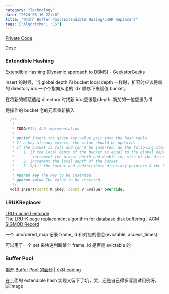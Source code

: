 ```yaml
---
category: "Technology"
date: "2024-05-16 22:40"
title: "实现个 Buffer Pool(Extendible Hasing/LRUK Replacer)"
tags: ["Algorithm", "CS"]
---
```


[Private Code](https://github.com/cs-learning-every-day/cmu15-445-fa22/blob/main/src/buffer/buffer_pool_manager_instance.cpp)

[Desc](https://15445.courses.cs.cmu.edu/fall2022/project1/)

### Extendible Hashing

[Extendible Hashing (Dynamic approach to DBMS) - GeeksforGeeks](https://www.geeksforgeeks.org/extendible-hashing-dynamic-approach-to-dbms/)

Insert 的时候，当 global depth 和 bucket local depth 一样时，扩容时应该将新的 directory idx 一个个指向从老的 idx 顺序下来赋值 bucket。

在将新的桶赋值给 directory 时找新 idx 应该是(depth: 新加的一位应该为 1)

将操作的 bucket 老的元素重新插入

```c++
  /**
   *
   * TODO(P1): Add implementation
   *
   * @brief Insert the given key-value pair into the hash table.
   * If a key already exists, the value should be updated.
   * If the bucket is full and can't be inserted, do the following steps before retrying:
   *    1. If the local depth of the bucket is equal to the global depth,
   *        increment the global depth and double the size of the directory.
   *    2. Increment the local depth of the bucket.
   *    3. Split the bucket and redistribute directory pointers & the kv pairs in the bucket.
   *
   * @param key The key to be inserted.
   * @param value The value to be inserted.
   */
  void Insert(const K &key, const V &value) override;
```

### LRUKReplacer

[LRU-cache Leetcode](https://leetcode.cn/problems/lru-cache/)  
[The LRU-K page replacement algorithm for database disk buffering | ACM SIGMOD Record](https://dl.acm.org/doi/abs/10.1145/170036.170081)

一个 unordered_map 记录 frame_id 和对应的信息(evictable, access_times)

可以用于一个 set 来快速判断某个 frame_id 是否是 evictable 的

### Buffer Pool

[揭开 Buffer Pool 的面纱 | 小林 coding](https://xiaolincoding.com/mysql/buffer_pool/buffer_pool.html#%E4%B8%BA%E4%BB%80%E4%B9%88%E8%A6%81%E6%9C%89-buffer-pool)

在上面的 extendible hash 实现又留下了坑，哭，还是自己得多写测试用例呀。  
![image](https://github.com/XmchxUp/picx-images-hosting/raw/master/20240602/image.49146w7gvm.png)
